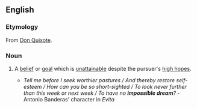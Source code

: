 ==English==

===Etymology===
From [[s:Don Quixote|Don Quixote]].

===Noun===
{{en-noun|-|head=[[impossible]] [[dream]]}}

# {{context|figuratively}} A [[belief]] or [[goal]] which is [[unattainable]] despite the pursuer's [[high hopes]].
#*''Tell me before I seek worthier pastures / And thereby restore self-esteem / How can you be so short-sighted / To look never further than this week or next week / To have no '''impossible dream'''?'' -Antonio Banderas' character in ''Evita''